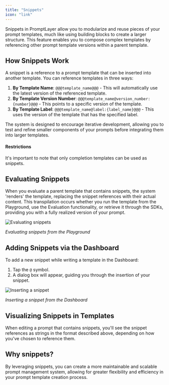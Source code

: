 ```yaml
---
title: "Snippets"
icon: "link"
---
```


Snippets in PromptLayer allow you to modularize and reuse pieces of your prompt templates, much like using building blocks to create a larger structure. This feature enables you to compose complex templates by referencing other prompt template versions within a parent template.

## How Snippets Work

A snippet is a reference to a prompt template that can be inserted into another template. You can reference templates in three ways:

1. **By Template Name**: `@@@template_name@@@` - This will automatically use the latest version of the referenced template.
2. **By Template Version Number**: `@@@template_name@version_number:{number}@@@` - This points to a specific version of the template.
3. **By Template Label**: `@@@template_name@label:{label_name}@@@` - This uses the version of the template that has the specified label.

The system is designed to encourage iterative development, allowing you to test and refine smaller components of your prompts before integrating them into larger templates.

#### Restrictions

It's important to note that only completion templates can be used as snippets.

## Evaluating Snippets

When you evaluate a parent template that contains snippets, the system 'renders' the template, replacing the snippet references with their actual content. This transpilation occurs whether you run the template from the Playground, use the Evaluation functionality, or retrieve it through the SDKs, providing you with a fully realized version of your prompt.

![Evaluating snippets](/images/playground-snippets.gif)

*Evaluating snippets from the Playground*

## Adding Snippets via the Dashboard

To add a new snippet while writing a template in the Dashboard:

1. Tap the `@` symbol.
2. A dialog box will appear, guiding you through the insertion of your snippet.

![Inserting a snippet](/images/snippet-modal.gif)

*Inserting a snippet from the Dashboard*

## Visualizing Snippets in Templates

When editing a prompt that contains snippets, you'll see the snippet references as strings in the format described above, depending on how you've chosen to reference them.

## Why snippets?

By leveraging snippets, you can create a more maintainable and scalable prompt management system, allowing for greater flexibility and efficiency in your prompt template creation process.